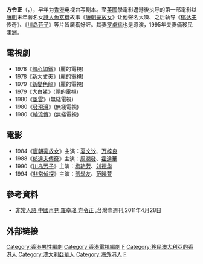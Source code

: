 '''方令正'''（{{lang-en|Eddie Fong Ling Ching}}，{{bd|1953年|||catIdx=F方}}），早年为[[香港|香港]]电视台写剧本。至[[英國|英國]]學電影返港後执导的第一部電影以[[唐朝|唐朝]]末年著名女[[詩人|詩人]][[魚玄機|魚玄機]]故事《[[唐朝豪放女|唐朝豪放女]]》让他聲名大噪、之后執导《[[郁达夫|郁达夫]]传奇》、《[[川岛芳子|川岛芳子]]》等片皆廣獲好評。其妻[[罗卓瑶|罗卓瑶]]也是導演，1995年夫妻倆移民[[澳洲|澳洲]]。

==電視劇==
*1978《[[郎心如鐵_(1978年電視劇)|郎心如鐵]]》(麗的電視)
*1978《[[新大丈夫|新大丈夫]]》(麗的電視)
*1979《[[新變色龍|新變色龍]]》(麗的電視)
*1979《[[大白鯊_(電視劇)|大白鯊]]》(麗的電視)
*1980《[[風雲|風雲]]》(無綫電視)
*1980《[[發現灣|發現灣]]》(無綫電視)
*1980《[[輪流傳|輪流傳]]》(無綫電視)

==電影==
*1984《[[唐朝豪放女|唐朝豪放女]]》主演：[[夏文汐|夏文汐]]、[[万梓良|万梓良]]
*1988《[[郁達夫傳奇|郁達夫傳奇]]》主演：[[周潤發|周潤發]]、[[霍達華|霍達華]]
*1990《[[川岛芳子|川岛芳子]]》主演：[[梅艳芳|梅艳芳]]、[[刘德华|刘德华]]
*1994《[[非常偵探|非常偵探]]》主演：[[張學友|張學友]]、[[范曉萱|范曉萱]]
==參考資料==
{{reflist}}
*[https://tw.nextmgz.com/realtimenews/news/33350391 非常人語 中國再見 羅卓瑤 方令正] {{Wayback|url=https://tw.nextmgz.com/realtimenews/news/33350391 |date=20220204153954 }},台灣壹週刊,2011年4月28日

==外部链接==
[[Category:香港男性編劇|Category:香港男性編劇]]
[[Category:香港電視編劇|Category:香港電視編劇]]
[[Category:香港電影導演|F]]
[[Category:移民澳大利亞的香港人|Category:移民澳大利亞的香港人]]
[[Category:澳大利亞華人|Category:澳大利亞華人]]
[[Category:海外港人|Category:海外港人]]
[[Category:方姓|F]]

{{hk-bio-stub}}